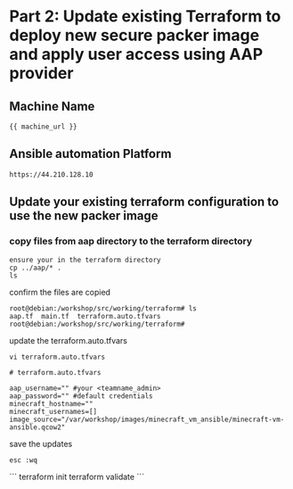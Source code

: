 # Part 2: Update existing Terraform to deploy new secure packer image and apply user access using AAP provider

## Machine Name
```
{{ machine_url }}
```
## Ansible automation Platform

```
https://44.210.128.10
```

## Update your existing terraform configuration to use the new packer image

### copy files from aap directory to the terraform directory

```
ensure your in the terraform directory
cp ../aap/* .
ls
```
confirm the files are copied
```
root@debian:/workshop/src/working/terraform# ls
aap.tf  main.tf  terraform.auto.tfvars
root@debian:/workshop/src/working/terraform# 
```
update the terraform.auto.tfvars 

```
vi terraform.auto.tfvars
```
```hcl
# terraform.auto.tfvars

aap_username="" #your <teamname_admin>
aap_password="" #default credentials
minecraft_hostname=""
minecraft_usernames=[]
image_source="/var/workshop/images/minecraft_vm_ansible/minecraft-vm-ansible.qcow2"
```
save the updates
```
esc :wq
```

<Task id="update_terraform">
```
terraform init
terraform validate
```
</Task>